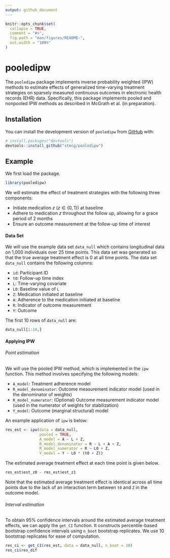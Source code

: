 ```yaml
---
output: github_document
---
```


<!-- README.md is generated from README.Rmd. Please edit that file -->

```r
knitr::opts_chunk$set(
  collapse = TRUE,
  comment = "#>",
  fig.path = "man/figures/README-",
  out.width = "100%"
)
```

# pooledipw

<!-- badges: start -->
<!-- badges: end -->

The `pooledipw` package implements inverse probability weighted (IPW) methods to estimate effects of generalized time-varying treatment strategies on sparsely measured continuous outcomes in electronic health records (EHR) data. Specifically, this package implements pooled and nonpooled IPW methods as described in McGrath et al. (in preparation). 

## Installation

You can install the development version of `pooledipw` from [GitHub](https://github.com/) with:

``` r
# install.packages("devtools")
devtools::install_github("stmcg/pooledipw")
```

## Example

We first load the package.
```r
library(pooledipw)
```

We will estimate the effect of treatment strategies with the following three components:

* Initiate medication $z$ ($z \in \{0, 1\}$) at baseline
* Adhere to medication $z$ throughout the follow up, allowing for a grace period of 2 months
* Ensure an outcome measurement at the follow-up time of interest

#### Data Set 

We will use the example data set `data_null` which contains longitudinal data on 1,000 individuals over 25 time points. This data set was generated so that the true average treatment effect is 0 at all time points. The data set `data_null` contains the following columns: 

* `id`: Participant ID
* `t0`: Follow-up time index
* `L`: Time-varying covariate
* `L0`: Baseline value of `L`
* `Z`: Medication initiated at baseline
* `A`: Adherence to the medication initiated at baseline
* `R`: Indicator of outcome measurement
* `Y`: Outcome

The first 10 rows of `data_null` are: 
```r
data_null[1:10,]
```

#### Applying IPW

###### Point estimation

We will use the pooled IPW method, which is implemented in the `ipw` function. This method involves specifying the following models:

* `A_model`: Treatment adherence model
* `R_model_denominator`: Outcome measurement indicator model (used in the denominator of weights)
* `R_model_numerator`: (Optional) Outcome measurement indicator model (used in the numerator of weights for stabilization)
* `Y_model`: Outcome (marginal structural) model

An example application of `ipw` is below:
```r
res_est <- ipw(data = data_null,
               pooled = TRUE,
               A_model = A ~ L + Z,
               R_model_denominator = R ~ L + A + Z,
               R_model_numerator = R ~ L0 + Z,
               Y_model = Y ~ L0 * (t0 + Z))
```

The estimated average treatment effect at each time point is given below.
```r
res_est$est_z0 - res_est$est_z1
```
Note that the estimated average treatment effect is identical across all time points due to the lack of an interaction term between `t0` and `Z` in the outcome model.

###### Interval estimation

To obtain 95\% confidence intervals around the estimated average treatment effects, we can apply the `get_CI` function. It constructs percentile-based bootstrap confidence intervals using `n_boot` bootstrap replicates. We use 10 bootstrap replicates for ease of computation.

```r
res_ci <- get_CI(res_est, data = data_null, n_boot = 10)
res_ci$res_dif
```
